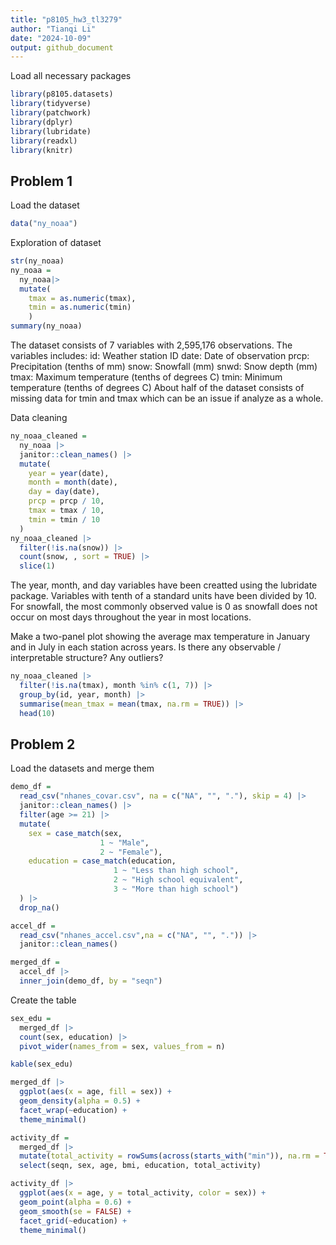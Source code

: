 ```yaml
---
title: "p8105_hw3_tl3279"
author: "Tianqi Li"
date: "2024-10-09"
output: github_document
---
```


Load all necessary packages
```r
library(p8105.datasets)
library(tidyverse)
library(patchwork)
library(dplyr)
library(lubridate)
library(readxl)
library(knitr)
```

## Problem 1

Load the dataset
```r
data("ny_noaa")
```

Exploration of dataset
```r
str(ny_noaa)
ny_noaa =
  ny_noaa|>
  mutate(
    tmax = as.numeric(tmax),
    tmin = as.numeric(tmin)
    )
summary(ny_noaa)
```
The dataset consists of 7 variables with 2,595,176 observations. 
The variables includes:
id: Weather station ID
date: Date of observation
prcp: Precipitation (tenths of mm)
snow: Snowfall (mm)
snwd: Snow depth (mm)
tmax: Maximum temperature (tenths of degrees C)
tmin: Minimum temperature (tenths of degrees C)
About half of the dataset consists of missing data for tmin and tmax which can 
be an issue if analyze as a whole.

Data cleaning
```r
ny_noaa_cleaned = 
  ny_noaa |>
  janitor::clean_names() |>
  mutate(
    year = year(date),
    month = month(date),
    day = day(date),
    prcp = prcp / 10,
    tmax = tmax / 10, 
    tmin = tmin / 10  
  )
ny_noaa_cleaned |>
  filter(!is.na(snow)) |>
  count(snow, , sort = TRUE) |>
  slice(1)
```

The year, month, and day variables have been creatted using the lubridate 
package. Variables with tenth of a standard units have been divided by 10.
For snowfall, the most commonly observed value is 0 as snowfall does not occur 
on most days throughout the year in most locations. 

Make a two-panel plot showing the average max temperature in January and in July in each station across years. Is there any observable / interpretable structure? Any outliers?
```r
ny_noaa_cleaned |>
  filter(!is.na(tmax), month %in% c(1, 7)) |>
  group_by(id, year, month) |>
  summarise(mean_tmax = mean(tmax, na.rm = TRUE)) |>
  head(10)
```

## Problem 2

Load the datasets and merge them
```r
demo_df = 
  read_csv("nhanes_covar.csv", na = c("NA", "", "."), skip = 4) |>
  janitor::clean_names() |>
  filter(age >= 21) |>
  mutate(
    sex = case_match(sex, 
                    1 ~ "Male", 
                    2 ~ "Female"),
    education = case_match(education, 
                       1 ~ "Less than high school", 
                       2 ~ "High school equivalent", 
                       3 ~ "More than high school")
  ) |>
  drop_na()

accel_df = 
  read_csv("nhanes_accel.csv",na = c("NA", "", ".")) |>
  janitor::clean_names() 

merged_df = 
  accel_df |>
  inner_join(demo_df, by = "seqn")
```

Create the table
```r
sex_edu = 
  merged_df |>
  count(sex, education) |>
  pivot_wider(names_from = sex, values_from = n)

kable(sex_edu)
```

```r
merged_df |>
  ggplot(aes(x = age, fill = sex)) +
  geom_density(alpha = 0.5) +
  facet_wrap(~education) +
  theme_minimal()
```

```r
activity_df = 
  merged_df |>
  mutate(total_activity = rowSums(across(starts_with("min")), na.rm = TRUE)) |>
  select(seqn, sex, age, bmi, education, total_activity)

activity_df |>
  ggplot(aes(x = age, y = total_activity, color = sex)) +
  geom_point(alpha = 0.6) +
  geom_smooth(se = FALSE) +  
  facet_grid(~education) +
  theme_minimal()
```



